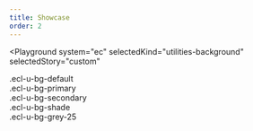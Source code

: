 ```yaml
---
title: Showcase
order: 2
---
```



<Playground
  system="ec"
  selectedKind="utilities-background"
  selectedStory="custom"
>
  <div className="ecl-u-type-m ecl-u-bg-default">.ecl-u-bg-default</div>
  <div className="ecl-u-type-m ecl-u-bg-primary ecl-u-color-white-100">
    .ecl-u-bg-primary
  </div>
  <div className="ecl-u-type-m ecl-u-bg-secondary">.ecl-u-bg-secondary</div>
  <div className="ecl-u-type-m ecl-u-bg-shade ecl-u-color-white-100">
    .ecl-u-bg-shade
  </div>
  <div className="ecl-u-type-m ecl-u-bg-grey-25">.ecl-u-bg-grey-25</div>
</Playground>
